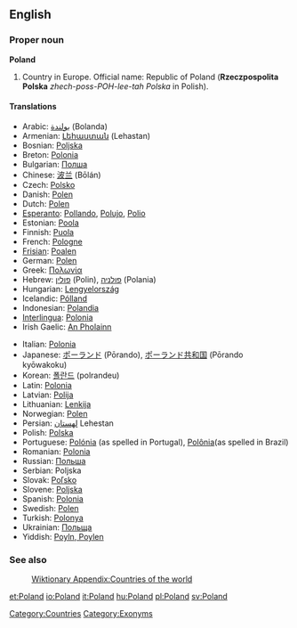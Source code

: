 {{wikipedia}}
==English==

===Proper noun===
'''Poland'''
# Country in Europe.  Official name: Republic of Poland ('''Rzeczpospolita Polska''' ''zhech-poss-POH-lee-tah Polska'' in Polish).

====Translations====
{{top}}
*Arabic: [[بولندة]] (Bolanda)
*Armenian: [[Լեհաստան]] (Lehastan)
*Bosnian: [[Poljska]] {{f}}
*Breton: [[Polonia]]
*Bulgarian: [[Полша]] {{f}}
*Chinese: [[波兰]] (Bōlán)
*Czech: [[Polsko]] {{n}}
*Danish: [[Polen]]
*Dutch: [[Polen]] {{n}}
*[[Esperanto]]: [[Pollando]], [[Polujo]], [[Polio]]
*Estonian: [[Poola]]
*Finnish: [[Puola]]
*French: [[Pologne]]
*[[Frisian]]: [[Poalen]] {{n}}
*German: [[Polen]] {{n}}
*Greek: [[Πολωνία]] {{f}}
*Hebrew: [[פולין]] (Polin), [[פולניה]] (Polania)
*Hungarian: [[Lengyelország]]
*Icelandic: [[Pólland]]
*Indonesian: [[Polandia]]
*[[Interlingua]]: [[Polonia]]
*Irish Gaelic:  [[An Pholainn]]
{{mid}}
*Italian: [[Polonia]]
*Japanese: [[ポーランド]] (Pōrando), [[ポーランド共和国]] (Pōrando kyōwakoku)
*Korean: [[폴란드]] (polrandeu)
*Latin: [[Polonia]] {{f}}
*Latvian: [[Polija]] {{f}}
*Lithuanian: [[Lenkija]]
*Norwegian: [[Polen]]
*Persian: [[لهستان]] Lehestan
*Polish: [[Polska]] {{f}}
*Portuguese: [[Polónia]] (as spelled in Portugal), [[Polônia]](as spelled in Brazil)
*Romanian: [[Polonia]] {{f}}
*Russian: [[Польша]] {{f}}
*Serbian: Poljska {{f}}
*Slovak: [[Poľsko]] {{n}}
*Slovene: [[Poljska]] {{f}}
*Spanish: [[Polonia]] {{f}}
*Swedish: [[Polen]]
*Turkish: [[Polonya]]
*Ukrainian: [[Польща]] {{f}}
*Yiddish: [[Poyln, Poylen]] 
{{bottom}}

===See also===
:[[Wiktionary Appendix:Countries of the world]]

[[Category:Countries]]
[[Category:Exonyms]]

[[et:Poland]]
[[io:Poland]]
[[it:Poland]]
[[hu:Poland]]
[[pl:Poland]]
[[sv:Poland]]